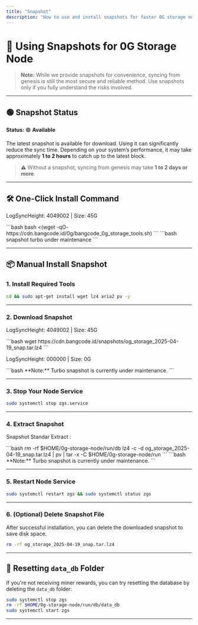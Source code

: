 ```yaml
---
title: "Snapshot"
description: "How to use and install snapshots for faster 0G storage node synchronization. | BANGCODE"
---
```


# 🚀 Using Snapshots for 0G Storage Node

> **Note:** While we provide snapshots for convenience, syncing from genesis is still the most secure and reliable method. Use snapshots only if you fully understand the risks involved.

---

## 🟢 Snapshot Status

**Status:** 🟢 **Available**

The latest snapshot is available for download. Using it can significantly reduce the sync time. Depending on your system’s performance, it may take approximately **1 to 2 hours** to catch up to the latest block.

> ⚠️ Without a snapshot, syncing from genesis may take **1 to 2 days or more**.

---

## 🛠 One-Click Install Command

<Tabs syncKey="BANGCODE">
  <TabItem label="Standar Config">
    <p>LogSyncHeight: <span class="sl-badge success small astro-avdet4wd">4049002</span> | Size: <span class="sl-badge tip small astro-avdet4wd">45G</span></p>
    ```bash
    bash <(wget -qO- https://cdn.bangcode.id/0g/bangcode_0g_storage_tools.sh)
    ```
  </TabItem>
  <TabItem label="Turbo Config">
    ```bash
     snapshot turbo under maintenance
    ```
  </TabItem>
</Tabs>

---

## 📦 Manual Install Snapshot

### 1. Install Required Tools

```bash
cd && sudo apt-get install wget lz4 aria2 pv -y
```

---

### 2. Download Snapshot

<Tabs syncKey="BANGCODE">
  <TabItem label="Standar Config">
    <p>LogSyncHeight: <span class="sl-badge success small astro-avdet4wd">4049002</span> | Size: <span class="sl-badge tip small astro-avdet4wd">45G</span></p>
    ```bash
    wget https://cdn.bangcode.id/snapshots/og_storage_2025-04-19_snap.tar.lz4
    ```
  </TabItem>
  <TabItem label="Turbo Config">
    <p>LogSyncHeight: <span class="sl-badge success small astro-avdet4wd">000000</span> | Size: <span class="sl-badge tip small astro-avdet4wd">0G</span></p>
        ```bash
        **Note:** Turbo snapshot is currently under maintenance.
        ```
  </TabItem>
</Tabs>

---

### 3. Stop Your Node Service

```bash
sudo systemctl stop zgs.service
```

---

### 4. Extract Snapshot

<Tabs syncKey="BANGCODE">
  <TabItem label="Standar Config">
    <p>Snapshot Standar Extract :</p>
    ```bash
    rm -rf $HOME/0g-storage-node/run/db
    lz4 -c -d og_storage_2025-04-19_snap.tar.lz4 | pv | tar -x -C $HOME/0g-storage-node/run
    ```
  </TabItem>
  <TabItem label="Turbo Config">
        ```bash
        **Note:** Turbo snapshot is currently under maintenance.
        ```
  </TabItem>
</Tabs>


---

### 5. Restart Node Service

```bash
sudo systemctl restart zgs && sudo systemctl status zgs
```

---

### 6. (Optional) Delete Snapshot File

After successful installation, you can delete the downloaded snapshot to save disk space.

```bash
rm -rf og_storage_2025-04-19_snap.tar.lz4
```

---

## 🧹 Resetting `data_db` Folder

If you're not receiving miner rewards, you can try resetting the database by deleting the `data_db` folder:

```bash
sudo systemctl stop zgs
rm -rf $HOME/0g-storage-node/run/db/data_db
sudo systemctl start zgs
```

---

